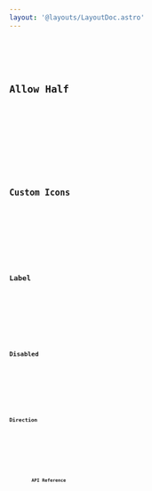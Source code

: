 ```yaml
---
layout: '@layouts/LayoutDoc.astro'
---
```









<Preview client:load>
	<Fragment slot="preview">
		<Default client:visible />
	</Fragment>
	<Fragment slot="code">
		<Code code={DefaultRaw} lang="tsx" />
	</Fragment>
</Preview>

## Allow Half

<Preview client:load>
	<Fragment slot="preview">
		<Half client:visible />
	</Fragment>
	<Fragment slot="code">
		<Code code={HalfRaw} lang="tsx" />
	</Fragment>
</Preview>

## Custom Icons

<Preview client:load>
	<Fragment slot="preview">
		<CustomIcons client:visible />
	</Fragment>
	<Fragment slot="code">
		<Code code={CustomIconsRaw} lang="tsx" />
	</Fragment>
</Preview>

## Label

<Preview client:load>
	<Fragment slot="preview">
		<Label client:visible />
	</Fragment>
	<Fragment slot="code">
		<Code code={LabelRaw} lang="tsx" />
	</Fragment>
</Preview>

## Disabled

<Preview client:load>
	<Fragment slot="preview">
		<Disabled client:visible />
	</Fragment>
	<Fragment slot="code">
		<Code code={DisabledRaw} lang="tsx" />
	</Fragment>
</Preview>

## Direction

<Preview client:load>
	<Fragment slot="preview">
		<Dir client:visible />
	</Fragment>
	<Fragment slot="code">
		<Code code={DirRaw} lang="tsx" />
	</Fragment>
</Preview>

## API Reference

<ApiTable />
